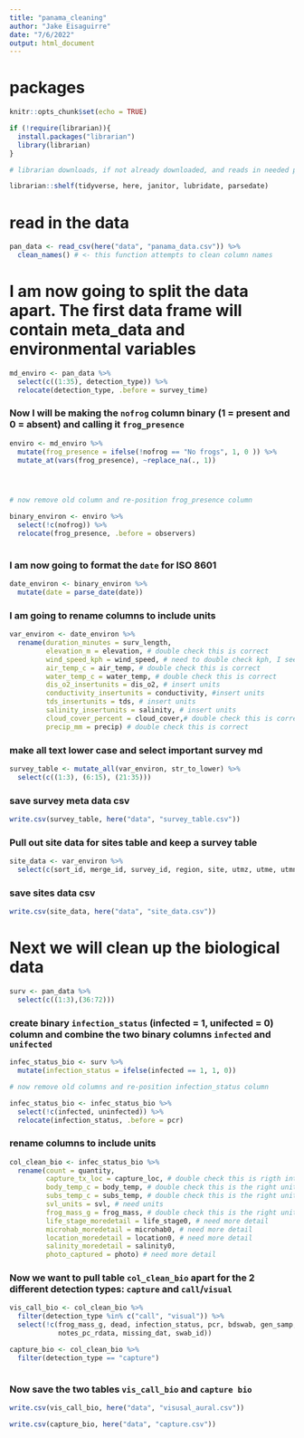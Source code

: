 ```yaml
---
title: "panama_cleaning"
author: "Jake Eisaguirre"
date: "7/6/2022"
output: html_document
---
```


# packages
```r
knitr::opts_chunk$set(echo = TRUE)

if (!require(librarian)){
  install.packages("librarian")
  library(librarian)
}

# librarian downloads, if not already downloaded, and reads in needed packages

librarian::shelf(tidyverse, here, janitor, lubridate, parsedate)

```

# read in the data
```r

pan_data <- read_csv(here("data", "panama_data.csv")) %>% 
  clean_names() # <- this function attempts to clean column names

```

# I am now going to split the data apart. The first data frame will contain meta_data and environmental variables
```r

md_enviro <- pan_data %>% 
  select(c((1:35), detection_type)) %>% 
  relocate(detection_type, .before = survey_time)

```


### Now I will be making the `nofrog` column binary (1 = present and 0 = absent) and calling it `frog_presence`
```r

enviro <- md_enviro %>% 
  mutate(frog_presence = ifelse(!nofrog == "No frogs", 1, 0 )) %>% 
  mutate_at(vars(frog_presence), ~replace_na(., 1))




# now remove old column and re-position frog_presence column

binary_environ <- enviro %>% 
  select(!c(nofrog)) %>% 
  relocate(frog_presence, .before = observers)
  

```

### I am now going to format the `date` for ISO 8601
```r

date_environ <- binary_environ %>% 
  mutate(date = parse_date(date))


```

### I am going to rename columns to include units
```r

var_environ <- date_environ %>% 
  rename(duration_minutes = surv_length,
         elevation_m = elevation, # double check this is correct
         wind_speed_kph = wind_speed, # need to double check kph, I see some showing "0.4/s"
         air_temp_c = air_temp, # double check this is correct
         water_temp_c = water_temp, # double check this is correct
         dis_o2_insertunits = dis_o2, # insert units
         conductivity_insertunits = conductivity, #insert units
         tds_insertunits = tds, # insert units
         salinity_insertunits = salinity, # insert units
         cloud_cover_percent = cloud_cover,# double check this is correct
         precip_mm = precip) # double check this is correct

```

### make all text lower case and select important survey md
```r

survey_table <- mutate_all(var_environ, str_to_lower) %>% 
  select(c((1:3), (6:15), (21:35)))

```


### save survey meta data csv
```r

write.csv(survey_table, here("data", "survey_table.csv"))

```


### Pull out site data for sites table and keep a survey table
```r

site_data <- var_environ %>% 
  select(c(sort_id, merge_id, survey_id, region, site, utmz, utme, utmn, var_m, elevation_m))

```


### save sites data csv
```r

write.csv(site_data, here("data", "site_data.csv"))

```


# Next we will clean up the biological data
```r

surv <- pan_data %>% 
  select(c((1:3),(36:72)))

```


### create binary `infection_status` (infected = 1, unifected = 0) column and combine the two binary columns `infected` and `unifected`
```r

infec_status_bio <- surv %>% 
  mutate(infection_status = ifelse(infected == 1, 1, 0))

# now remove old columns and re-position infection_status column

infec_status_bio <- infec_status_bio %>% 
  select(!c(infected, uninfected)) %>% 
  relocate(infection_status, .before = pcr)

```

### rename columns to include units
```r

col_clean_bio <- infec_status_bio %>% 
  rename(count = quantity,
         capture_tx_loc = capture_loc, # double check this is rigth interpetation 
         body_temp_c = body_temp, # double check this is the right unit
         subs_temp_c = subs_temp, # double check this is the right unit
         svl_units = svl, # need units
         frog_mass_g = frog_mass, # double check this is the right unit
         life_stage_moredetail = life_stage0, # need more detail
         microhab_moredetail = microhab0, # need more detail
         location_moredetail = location0, # need more detail
         salinity_moredetail = salinity0,
         photo_captured = photo) # need more detail

```

### Now we want to pull table `col_clean_bio` apart for the 2 different detection types: `capture` and `call`/`visual`
```r

vis_call_bio <- col_clean_bio %>% 
  filter(detection_type %in% c("call", "visual")) %>% 
  select(!c(frog_mass_g, dead, infection_status, pcr, bdswab, gen_samp, bacteria_swab, am_ps, photo_check_needed, notes_species_merge, 
            notes_pc_rdata, missing_dat, swab_id))

capture_bio <- col_clean_bio %>% 
  filter(detection_type == "capture")



```

### Now save the two tables `vis_call_bio` and `capture bio`
```r

write.csv(vis_call_bio, here("data", "visusal_aural.csv"))

write.csv(capture_bio, here("data", "capture.csv"))

```

